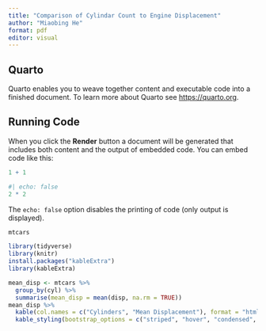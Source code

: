 ```yaml
---
title: "Comparison of Cylindar Count to Engine Displacement"
author: "Miaobing He"
format: pdf
editor: visual
---
```


## Quarto

Quarto enables you to weave together content and executable code into a finished document. To learn more about Quarto see <https://quarto.org>.

## Running Code

When you click the **Render** button a document will be generated that includes both content and the output of embedded code. You can embed code like this:

```r
1 + 1
```

```r
#| echo: false
2 * 2
```

The `echo: false` option disables the printing of code (only output is displayed).

```r
mtcars

```

```r
library(tidyverse)
library(knitr)
install.packages("kableExtra")
library(kableExtra)
```

```r
mean_disp <- mtcars %>%
  group_by(cyl) %>%
  summarise(mean_disp = mean(disp, na.rm = TRUE))
mean_disp %>%
  kable(col.names = c("Cylinders", "Mean Displacement"), format = "html") %>%
  kable_styling(bootstrap_options = c("striped", "hover", "condensed", "responsive"))
```
